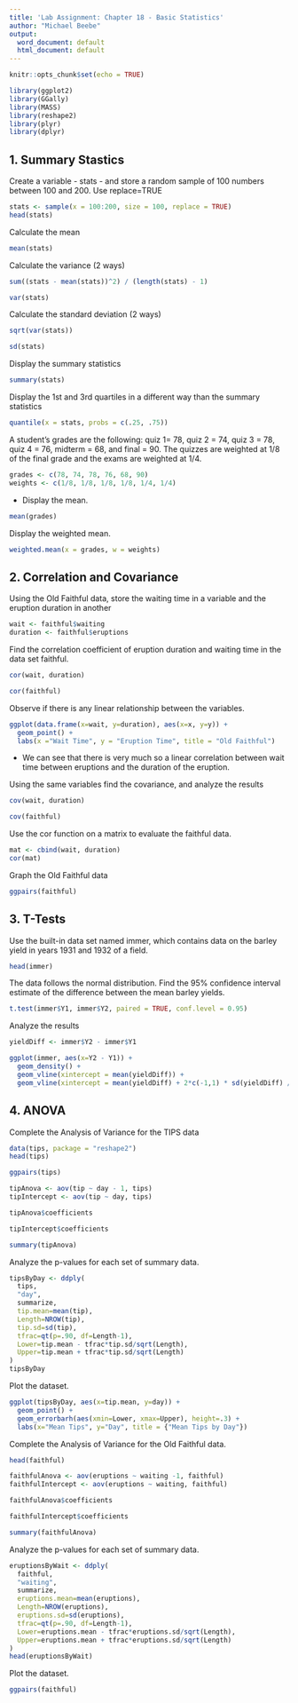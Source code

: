 ```yaml
---
title: 'Lab Assignment: Chapter 18 - Basic Statistics'
author: "Michael Beebe"
output:
  word_document: default
  html_document: default
---
```

```r
knitr::opts_chunk$set(echo = TRUE)
```

```r
library(ggplot2)
library(GGally)
library(MASS)
library(reshape2)
library(plyr)
library(dplyr)
```

1. Summary Stastics
--  

Create a variable - stats - and store a random sample of 100 numbers between 100 and 200. Use replace=TRUE 
```r
stats <- sample(x = 100:200, size = 100, replace = TRUE)
head(stats)
```

Calculate the mean
```r
mean(stats)
```

Calculate the variance (2 ways)
```r
sum((stats - mean(stats))^2) / (length(stats) - 1)
```

```r
var(stats)
```

Calculate the standard deviation (2 ways)
```r
sqrt(var(stats))
```

```r
sd(stats)
```


Display the summary statistics
```r
summary(stats)
```

Display the 1st and 3rd quartiles in a different way than the summary statistics
```r
quantile(x = stats, probs = c(.25, .75))
```

A student's grades are the following: quiz 1= 78, quiz 2 = 74, quiz 3 = 78, quiz 4 = 76, midterm = 68, and final = 90. The quizzes are weighted at 1/8 of the final grade and the exams are weighted at 1/4.  
```r
grades <- c(78, 74, 78, 76, 68, 90)
weights <- c(1/8, 1/8, 1/8, 1/8, 1/4, 1/4)
```

* Display the mean.
```r
mean(grades)
```

Display the weighted mean.
```r
weighted.mean(x = grades, w = weights)
```

2. Correlation and Covariance
--

Using the Old Faithful data, store the waiting time in a variable and the eruption duration in another
```r
wait <- faithful$waiting
duration <- faithful$eruptions
```

Find the correlation coefficient of eruption duration and waiting time in the data set faithful.
```r
cor(wait, duration)
```

```r
cor(faithful)
```

Observe if there is any linear relationship between the variables.  
```r
ggplot(data.frame(x=wait, y=duration), aes(x=x, y=y)) +
  geom_point() +
  labs(x ="Wait Time", y = "Eruption Time", title = "Old Faithful")
```


* We can see that there is very much so a linear correlation between wait time between eruptions and the duration of the eruption.

Using the same variables find the covariance, and analyze the results
```r
cov(wait, duration)
```

```r
cov(faithful)
```

Use the cor function on a matrix to evaluate the faithful data.
```r
mat <- cbind(wait, duration)
cor(mat)
```

Graph the Old Faithful data
```r
ggpairs(faithful)
```

3. T-Tests
--  

Use the built-in data set named immer, which contains data on the barley yield in years 1931 and 1932 of a field.  
```r
head(immer)
```

The data follows the normal distribution. Find the 95% confidence interval estimate of the difference between the mean barley yields.  
```r
t.test(immer$Y1, immer$Y2, paired = TRUE, conf.level = 0.95)
```

Analyze the results  
```r
yieldDiff <- immer$Y2 - immer$Y1

ggplot(immer, aes(x=Y2 - Y1)) +
  geom_density() +
  geom_vline(xintercept = mean(yieldDiff)) +
  geom_vline(xintercept = mean(yieldDiff) + 2*c(-1,1) * sd(yieldDiff) / sqrt(nrow(immer)), linetype=2)
```


4. ANOVA
--  

Complete the Analysis of Variance for the TIPS data
```r
data(tips, package = "reshape2")
head(tips)
```

```r
ggpairs(tips)
```


```r
tipAnova <- aov(tip ~ day - 1, tips)
tipIntercept <- aov(tip ~ day, tips)
```

```r
tipAnova$coefficients
```

```r
tipIntercept$coefficients
```

```r
summary(tipAnova)
```

Analyze the p-values for each set of summary data.  
```r
tipsByDay <- ddply(
  tips,
  "day",
  summarize,
  tip.mean=mean(tip),
  Length=NROW(tip),
  tip.sd=sd(tip),
  tfrac=qt(p=.90, df=Length-1),
  Lower=tip.mean - tfrac*tip.sd/sqrt(Length),
  Upper=tip.mean + tfrac*tip.sd/sqrt(Length)
)
tipsByDay
```

Plot the dataset.
```r
ggplot(tipsByDay, aes(x=tip.mean, y=day)) +
  geom_point() +
  geom_errorbarh(aes(xmin=Lower, xmax=Upper), height=.3) +
  labs(x="Mean Tips", y="Day", title = {"Mean Tips by Day"})
```

Complete the Analysis of Variance for the Old Faithful data.
```r
head(faithful)
```

```r
faithfulAnova <- aov(eruptions ~ waiting -1, faithful)
faithfulIntercept <- aov(eruptions ~ waiting, faithful)
```

```r
faithfulAnova$coefficients
```

```r
faithfulIntercept$coefficients
```

```r
summary(faithfulAnova)
```

Analyze the p-values for each set of summary data.  
```r
eruptionsByWait <- ddply(
  faithful,
  "waiting",
  summarize,
  eruptions.mean=mean(eruptions),
  Length=NROW(eruptions),
  eruptions.sd=sd(eruptions),
  tfrac=qt(p=.90, df=Length-1),
  Lower=eruptions.mean - tfrac*eruptions.sd/sqrt(Length),
  Upper=eruptions.mean + tfrac*eruptions.sd/sqrt(Length)
)
head(eruptionsByWait)
```

Plot the dataset.
```r
ggpairs(faithful)
```